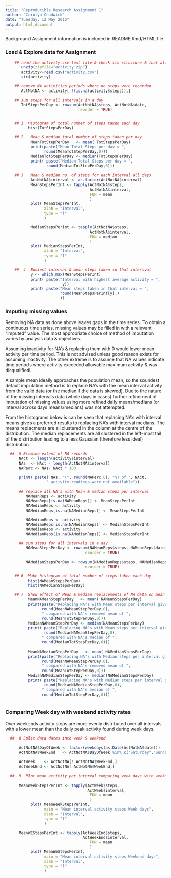 ```yaml
---
title: "Reproducible Research Assignment 1"
author: "Carolyn Chadwick"
date: "Tuesday, 12 May 2015"
output: html_document
---
```


Background Assignment information is included in README.Rmd/HTML file

### Load & Explore data for Assignment  


```r

    ## read the activity.csv text file & check its structure & that all 17568 observations exist
       unzip(zipfile="activity.zip")
       activity<-read.csv("activity.csv")
       str(activity)

    ## remove NA activities periods where no steps were recorded
       ActNotNA <- activity[ !(is.na(activity$steps)),]

    ## sum steps for all intervals in a day
       TotStepsPerDay <- rowsum(ActNotNA$steps, ActNotNA$date,
                                reorder = TRUE)


    ## 1  Histogram of total number of steps taken each day
          hist(TotStepsPerDay)

    ## 2   Mean & median total number of steps taken per day
           MeanTotStepPerDay   <- mean( TotStepsPerDay) 
           print(paste("Mean Total Steps per day = ", 
                 round(MeanTotStepPerDay,0)))
           MedianTotStepPerDay <- median(TotStepsPerDay) 
           print( paste("Median Total Steps per day = ", 
                  round(MedianTotStepPerDay,0)))
    
    ## 3   Mean & median no. of steps for each interval all days
           ActNotNA$interval <- as.factor(ActNotNA$interval)
           MeanStepsPerInt <- tapply(ActNotNA$steps, 
                                     ActNotNA$interval,
                                     FUN = mean
                                     )  
           plot( MeanStepsPerInt,
                 xlab = "Interval",
                 type = "l"
                 )

           MedianStepsPerInt <- tapply(ActNotNA$steps, 
                                     ActNotNA$interval,
                                     FUN = median
                                     )  
           plot( MedianStepsPerInt,
                 xlab = "Interval",
                 type = "l"
                 )

    ##  4  Busiest interval & mean steps taken in that interaval
           y <- which.max(MeanStepsPerInt)
           print( paste("Interval with highest average activity = ",
                         y))  
           print( paste("Mean steps taken in that interval = ",
                        round(MeanStepsPerInt[y],)
                        ))

``` 


### Imputing missing values

Removing NA data as done above leaves gaps in the time series.  To obtain a continuous time series, missing values may be filled in with a relevant "imputed" value. The most appropriate choice of method of imputation varies by analysis data & objectives.

Assuming inactivity for NA's & replacing them with 0 would lower mean activity per time period. This is not advised unless good reason exists for assuming inactivity. The other extreme is to assume that NA values indicate time periods where activity exceeded allowable maximum activity & was disqualified.

A sample mean ideally approaches the population mean, so the soundest default imputation method is to replace NA's with the mean interval activity from the valid data (or the median if the data is skewed). Due to the nature of the missing intervals data (whole days in cases) further refinement of imputation of missing values using more refined daily means/medians (or interval across days means/medians) was not attempted.

From the histograms below is can be seen that replacing NA's with interval means gives a preferred results to replacing NA's with interval medians.  The means replacments are all clustered in the column at the centre of the distribution.  The median replacements are all clustered in the left-most tail of the distribution leading to a less Gaussian (therefore less ideal) distribution.

```r

    
  ##  5 Examine extent of NA records
      NAct <- length(activity$interval)
      NAs  <- NAct - length(ActNotNA$interval)
      NAPerc <- NAs/ NAct * 100

      print( paste( NAs, "(", round(NAPerc,0), "%) of ", NAct, 
                  " activity readings were not available"))
      
      ## replace all NA's with Mean & median steps per interval
         NAMeanReps <- activity
         NAMeanReps[is.na(NAMeanReps)] <- MeanStepsPerInt
         NAMedianReps <- activity
         NAMedianReps[is.na(NAMedianReps)] <- MeanStepsPerInt

         NAMedianReps <- activity
         NAMedianReps[is.na(NAMedianReps)] <- MedianStepsPerInt
         NAMedianReps <- activity
         NAMedianReps[is.na(NAMedianReps)] <- MedianStepsPerInt

      ## sum steps for all intervals in a day
         NAMeanStepsPerDay <- rowsum(NAMeanReps$steps, NAMeanReps$date,
                                   reorder = TRUE)

         NAMedianStepsPerDay <- rowsum(NAMedianReps$steps, NAMedianReps$date,
                                   reorder = TRUE)

    ## 6  Make histogram of total number of steps taken each day
          hist(NAMeanStepsPerDay)
          hist(NAMedianStepsPerDay)

    ## 7  Show effect of Mean & median replacements of NA data on mean & median steps taken per day
          MeanNAMeanStepPerDay   <- mean( NAMeanStepsPerDay) 
          print(paste("Replacing NA's with Mean steps per interval gives Mean Total Steps per day = ", 
                round(MeanNAMeanStepPerDay,0),
                " compared with NA's removed mean of ",
                round(MeanTotStepPerDay,0)))
          MedianNAMeanStepPerDay <- median(NAMeanStepsPerDay) 
          print( paste("Replacing NA's with Mean steps per interval gives Median Total Steps per day = ", 
                 round(MedianNAMeanStepPerDay,0),
                " compared with NA's median of ",
                round(MedianTotStepPerDay,0)))
  
          MeanNAMedianStepPerDay   <- mean( NAMedianStepsPerDay) 
          print(paste("Replacing NA's with Median steps per interval gives Mean Total Steps per day = ", 
                round(MeanNAMeanStepPerDay,0),
                " compared with NA's removed mean of ",
                round(MeanTotStepPerDay,0)))
          MedianNAMedianStepPerDay <- median(NAMedianStepsPerDay) 
          print( paste("Replacing NA's with Median steps per interval gives Median Total Steps per day = ", 
                 round(MedianNAMedianStepPerDay,0),
                " compared with NA's median of ",
                round(MedianTotStepPerDay,0)))
  
``` 

### Comparing Week day with weekend activity rates

Over weekends activity steps are more evenly distributed over all intervals with a lower mean than the daily peak activity found during week days.



```r

    
  ##  8 Split data dates into week & weekend

      ActNotNA$DayOfWeek <- factor(weekdays(as.Date(ActNotNA$date)))
      ActNotNA$WeekEnd   <- ActNotNA$DayOfWeek %in% c("Saturday","Sunday")
      
      ActWeek    <- ActNotNA[! ActNotNA$WeekEnd,]
      ActWeekEnd <- ActNotNA[ ActNotNA$WeekEnd,]
  
  ##  9  Plot mean activity per interval comparing week days with weekends
      
      MeanWeekStepsPerInt <- tapply(ActWeek$steps, 
                                    ActWeek$interval,
                                     FUN = mean
                                     )  
           plot( MeanWeekStepsPerInt,
                 main = "Mean interval activity steps Week days",
                 xlab = "Interval",
                 type = "l"
                 )

      MeanWEStepsPerInt <- tapply(ActWeekEnd$steps, 
                                  ActWeekEnd$interval,
                                     FUN = mean
                                     )  
           plot( MeanWEStepsPerInt,
                 main = "Mean interval activity steps Weekend days",
                 xlab = "Interval",
                 type = "l"
                 )
    
  
``` 

